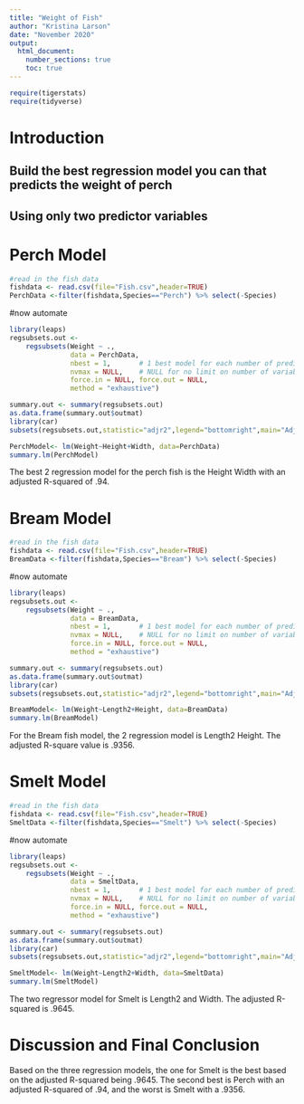 ```yaml
---
title: "Weight of Fish"
author: "Kristina Larson"
date: "November 2020"
output: 
  html_document:
    number_sections: true
    toc: true
---
```



```r
require(tigerstats)
require(tidyverse)
```

# Introduction

<!--In this section you explain what you are trying to show.  Where did the data come from?  What is the research or other question you are trying to answer?!-->

## Build the best regression model you can that predicts the weight of perch
## Using only two predictor variables  


# Perch Model  


```r
#read in the fish data
fishdata <- read.csv(file="Fish.csv",header=TRUE)
PerchData <-filter(fishdata,Species=="Perch") %>% select(-Species)

```
#now automate


```r
library(leaps)
regsubsets.out <-
    regsubsets(Weight ~ .,
               data = PerchData,
               nbest = 1,       # 1 best model for each number of predictors
               nvmax = NULL,    # NULL for no limit on number of variables
               force.in = NULL, force.out = NULL,
               method = "exhaustive")

summary.out <- summary(regsubsets.out)
as.data.frame(summary.out$outmat)
library(car)
subsets(regsubsets.out,statistic="adjr2",legend="bottomright",main="Adjusted R^2")
```

```r
PerchModel<- lm(Weight~Height+Width, data=PerchData)
summary.lm(PerchModel)
```

The best 2 regression model for the perch fish is the Height Width with an adjusted R-squared of .94. 

<!--Decide on your methods:  use "variable analysis" or other appropriate descriptors.  Make sure to choose at least one graphical method and at least one numerical method.!-->




# Bream Model 
```r
#read in the fish data
fishdata <- read.csv(file="Fish.csv",header=TRUE)
BreamData <-filter(fishdata,Species=="Bream") %>% select(-Species)

```
#now automate


```r
library(leaps)
regsubsets.out <-
    regsubsets(Weight ~ .,
               data = BreamData,
               nbest = 1,       # 1 best model for each number of predictors
               nvmax = NULL,    # NULL for no limit on number of variables
               force.in = NULL, force.out = NULL,
               method = "exhaustive")

summary.out <- summary(regsubsets.out)
as.data.frame(summary.out$outmat)
library(car)
subsets(regsubsets.out,statistic="adjr2",legend="bottomright",main="Adjusted R^2")
```
```r
BreamModel<- lm(Weight~Length2+Height, data=BreamData)
summary.lm(BreamModel)
```
  
For the Bream fish model, the 2 regression model is Length2 Height. The adjusted R-square value is .9356. 

# Smelt Model 
```r
#read in the fish data
fishdata <- read.csv(file="Fish.csv",header=TRUE)
SmeltData <-filter(fishdata,Species=="Smelt") %>% select(-Species)

```

#now automate

```r
library(leaps)
regsubsets.out <-
    regsubsets(Weight ~ .,
               data = SmeltData,
               nbest = 1,       # 1 best model for each number of predictors
               nvmax = NULL,    # NULL for no limit on number of variables
               force.in = NULL, force.out = NULL,
               method = "exhaustive")

summary.out <- summary(regsubsets.out)
as.data.frame(summary.out$outmat)
library(car)
subsets(regsubsets.out,statistic="adjr2",legend="bottomright",main="Adjusted R^2")
```
  
```r
SmeltModel<- lm(Weight~Length2+Width, data=SmeltData)
summary.lm(SmeltModel)
```
  
The two regressor model for Smelt is Length2 and Width. The adjusted R-squared is .9645. 

# Discussion and Final Conclusion
  
Based on the three regression models, the one for Smelt is the best based on the adjusted R-squared being .9645. The second best is Perch with an adjusted R-squared of .94, and the worst is Smelt with a .9356. 
<!--Discussion and conclusion here.  If you found a relationship be sure to consider whether the relationship occurs because one of the variavbles causes the other, or whether they perhasps are related for some other reason.  Watch the chapter 6 videos from the GeorgeTown videos collection.!-->
